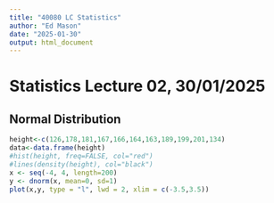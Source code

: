 ```yaml
---
title: "40080 LC Statistics"
author: "Ed Mason"
date: "2025-01-30"
output: html_document
---
```


# Statistics Lecture 02, 30/01/2025

## Normal Distribution

```r
height<-c(126,178,181,167,166,164,163,189,199,201,134)
data<-data.frame(height)
#hist(height, freq=FALSE, col="red")
#lines(density(height), col="black")
x <- seq(-4, 4, length=200)
y <- dnorm(x, mean=0, sd=1)
plot(x,y, type = "l", lwd = 2, xlim = c(-3.5,3.5))
```

